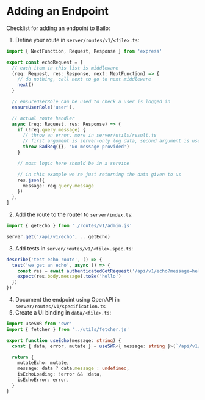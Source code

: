 
# Adding an Endpoint

Checklist for adding an endpoint to Bailo:

1. Define your route in `server/routes/v1/<file>.ts`:

```typescript
import { NextFunction, Request, Response } from 'express'

export const echoRequest = [
  // each item in this list is middleware
  (req: Request, res: Response, next: NextFunction) => {
    // do nothing, call next to go to next middleware
    next()
  }

  // ensureUserRole can be used to check a user is logged in
  ensureUserRole('user'),

  // actual route handler
  async (req: Request, res: Response) => {
    if (!req.query.message) {
      // throw an error, more in server/utils/result.ts
      // first argument is server-only log data, second argument is user facing message
      throw BadReq({}, 'No message provided')
    }

    // most logic here should be in a service

    // in this example we're just returning the data given to us
    res.json({
      message: req.query.message
    })
  },
]
```

2. Add the route to the router to `server/index.ts`:

```typescript
import { getEcho } from './routes/v1/admin.js'

server.get('/api/v1/echo', ...getEcho)
```

3. Add tests in `server/routes/v1/<file>.spec.ts`:

```typescript
describe('test echo route', () => {
  test('we get an echo', async () => {
    const res = await authenticatedGetRequest('/api/v1/echo?message=hello')
    expect(res.body.message).toBe('hello')
  })
})
```

4. Document the endpoint using OpenAPI in `server/routes/v1/specification.ts`
5. Create a UI binding in `data/<file>.ts`:

```typescript
import useSWR from 'swr'
import { fetcher } from '../utils/fetcher.js'

export function useEcho(message: string) {
  const { data, error, mutate } = useSWR<{ message: string }>(`/api/v1/echo?message=${message}`, fetcher)

  return {
    mutateEcho: mutate,
    message: data ? data.message : undefined,
    isEchoLoading: !error && !data,
    isEchoError: error,
  }
}
```

